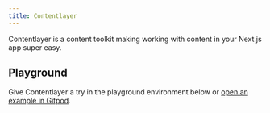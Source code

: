 ```yaml
---
title: Contentlayer
---
```


Contentlayer is a content toolkit making working with content in your Next.js app super easy.

## Playground

Give Contentlayer a try in the playground environment below or [open an example in Gitpod](http://gitpod.io/#https://github.com/contentlayerdev/next-contentlayer-example).

<Playground />
